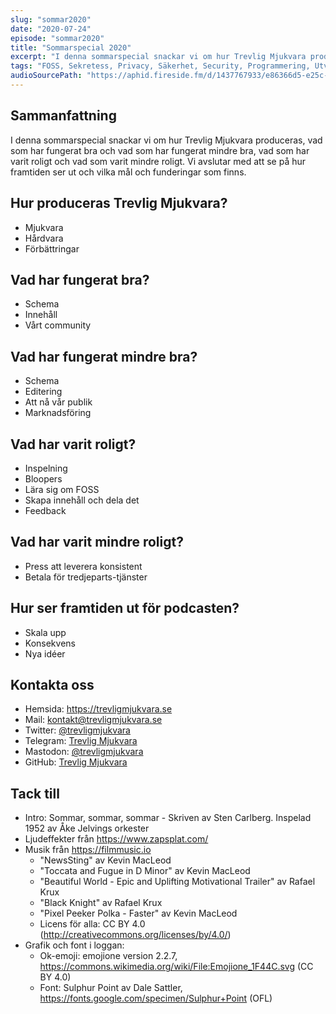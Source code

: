 ```yaml
---
slug: "sommar2020"
date: "2020-07-24"
episode: "sommar2020"
title: "Sommarspecial 2020"
excerpt: "I denna sommarspecial snackar vi om hur Trevlig Mjukvara produceras, vad som har fungerat bra och vad som har fungerat mindre bra, vad som har varit roligt och vad som varit mindre roligt. Vi avslutar med att se på hur framtiden ser ut och vilka mål och funderingar som finns." 
tags: "FOSS, Sekretess, Privacy, Säkerhet, Security, Programmering, Utveckling, RaspberryPi, PinePhone, Technology, Linux, Open Source, git, vim, Audacity, Mumble, Nextcloud, sommarspecial" 
audioSourcePath: "https://aphid.fireside.fm/d/1437767933/e86366d5-e25c-4aab-9a13-33b7144ac160/d0e65341-2567-484a-b922-90a1ac0961c9.mp3"
---
```


## Sammanfattning

I denna sommarspecial snackar vi om hur Trevlig Mjukvara produceras, vad som har fungerat bra och vad som har fungerat mindre bra, vad som har varit roligt och vad som varit mindre roligt. Vi avslutar med att se på hur framtiden ser ut och vilka mål och funderingar som finns.

## Hur produceras Trevlig Mjukvara?

- Mjukvara
- Hårdvara
- Förbättringar

## Vad har fungerat bra?

- Schema
- Innehåll
- Vårt community

## Vad har fungerat mindre bra?

- Schema
- Editering
- Att nå vår publik
- Marknadsföring

## Vad har varit roligt?

- Inspelning
- Bloopers
- Lära sig om FOSS
- Skapa innehåll och dela det
- Feedback

## Vad har varit mindre roligt?

- Press att leverera konsistent
- Betala för tredjeparts-tjänster

## Hur ser framtiden ut för podcasten?
- Skala upp
- Konsekvens
- Nya idéer

## Kontakta oss

- Hemsida: https://trevligmjukvara.se
- Mail: kontakt@trevligmjukvara.se
- Twitter: [@trevligmjukvara](https://twitter.com/trevligmjukvara)
- Telegram: [Trevlig Mjukvara](https://t.me/trevligmjukvara)
- Mastodon: [@trevligmjukvara](https://mastodon.linuxkompis.se/@trevligmjukvara)
- GitHub: [Trevlig Mjukvara](https://github.com/trevligmjukvara)

## Tack till

- Intro: Sommar, sommar, sommar - Skriven av Sten Carlberg. Inspelad 1952 av Åke Jelvings orkester
- Ljudeffekter från https://www.zapsplat.com/
- Musik från https://filmmusic.io
  - "NewsSting" av Kevin MacLeod
  - "Toccata and Fugue in D Minor" av Kevin MacLeod
  - "Beautiful World - Epic and Uplifting Motivational Trailer" av Rafael Krux
  - "Black Knight" av Rafael Krux
  - "Pixel Peeker Polka - Faster" av Kevin MacLeod
  - Licens för alla: CC BY 4.0 (http://creativecommons.org/licenses/by/4.0/)
- Grafik och font i loggan:
  - Ok-emoji: emojione version 2.2.7, https://commons.wikimedia.org/wiki/File:Emojione_1F44C.svg (CC BY 4.0)
  - Font: Sulphur Point av Dale Sattler, https://fonts.google.com/specimen/Sulphur+Point (OFL)
